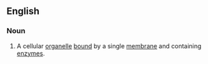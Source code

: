 ==English==
{{wikipedia}}
===Noun===
{{en-noun|microbodies}}

# A cellular [[organelle]] [[bound]] by a single [[membrane]] and containing [[enzyme]]s.